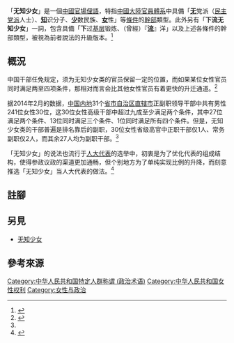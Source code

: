 {{Refimprove|time=2016-07-04T07:34:45+00:00}}
{{Expand|time=2016-07-04T07:34:45+00:00}}

「'''无知少女'''」是一個[[中华人民共和国|中國]][[官僚|官場]][[俚語|俚語]]{{efn|1=同類詞彙還有「[[台阶|台阶]]式官员」和「[[直升机|直升机]]式官员」等等}}，特指[[中國大陸|中國大陸]][[中华人民共和国公务员|官員體系]]中具備「'''[[無黨派|无]]'''党派（[[中國民主黨派|民主党派]]人士）、[[知識分子|'''知''']]识分子、[[中國少數民族|'''少''']]数民族、[[女性|'''女''']]性」等[[條件|條件]]的[[幹部|幹部]]類型。此外另有「'''下流无知少女'''」一詞，包含具備「'''下'''过[[中国共产党组织#基层组织|基层]]锻炼、（曾經）『[[留洋|'''流''']]』洋」以及上述各條件的幹部類型，被視為前者說法的升級版本。<ref name="郎遥远">{{cite web|url=http://www.xuanju.org/article/1260/220608.html|title=“下流无知少女”缘何独秀官场|author=郎遥远|date=2011-12-31|work=郎遥远的思考|publisher=中国选举与治理|language=zh-cn|access-date=2016-07-13|archive-date=2018-02-27|archive-url=https://web.archive.org/web/20180227035113/http://www.xuanju.org/article/1260/220608.html|dead-url=no}}</ref>

== 概況 ==
中国干部任免规定，须为无知少女类的官员保留一定的位置，而如果某位女性官员同时满足两至四项条件，那相对而言会比其他女性官员有着更快的升迁通道。<ref name="腾讯新闻">{{cite web|url=http://news.qq.com/newspedia/wuzhishaonv.htm|title=解码中国政坛女性官员“无知少女”好升迁|author=|date=2014-03-01|work=新闻百科（258期）|publisher=[[腾讯|腾讯]]新闻|language=zh-cn|access-date=2014-03-07|archive-date=2016-08-21|archive-url=https://web.archive.org/web/20160821183719/http://news.qq.com/newspedia/wuzhishaonv.htm|dead-url=no}}</ref>

据2014年2月的数据，[[中国内地|中国内地]]31个[[中国一级行政区|省市自治区直辖市]]正副职领导干部中共有男性241位女性30位，这30位女性高级干部中超过九成至少满足两个条件，其中27位满足两个条件、13位同时满足三个条件、1位同时满足所有四个条件。但是，无知少女类的干部普遍是排名靠后的副职，30位女性省级高官中正职干部仅1人、常务副职仅2人，而其余27人均为副职干部。<ref name="腾讯新闻"/>

「无知少女」的说法也流行于[[人大代表|人大代表]]的选举中，初衷是为了优化代表的组成结构，使得参政议政的渠道更加通畅，但个别地方为了单纯实现比例的升降，而刻意推选「无知少女」当人大代表的做法。<ref name="检察日报">{{cite web|url=http://newspaper.jcrb.com/html/2013-02/18/content_120085.htm|title=优化代表结构不必刻意用“无知少女”|author=曹众|date=2013-02-18|publisher=[[检察日报|检察日报]]|language=zh-cn|access-date=2014-03-07|archive-url=https://web.archive.org/web/20130718132016/http://newspaper.jcrb.com/html/2013-02/18/content_120085.htm|archive-date=2013-07-18|dead-url=yes}}</ref>

== 註腳 ==
{{Notelist}}

== 另見 ==
* [[无知少女|无知少女]]

== 參考來源 ==
{{Reflist}}

[[Category:中华人民共和国特定人群称谓_(政治术语)|Category:中华人民共和国特定人群称谓 (政治术语)]]
[[Category:中华人民共和国女性权利|Category:中华人民共和国女性权利]]
[[Category:女性与政治|Category:女性与政治]]